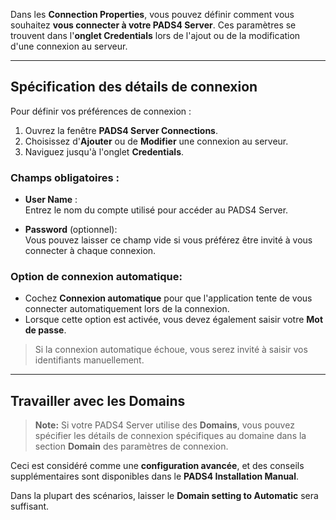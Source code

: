 Dans les **Connection Properties**, vous pouvez définir comment vous souhaitez **vous connecter à votre PADS4 Server**. Ces paramètres se trouvent dans l'**onglet Credentials** lors de l'ajout ou de la modification d'une connexion au serveur.

***

## Spécification des détails de connexion

Pour définir vos préférences de connexion :

1. Ouvrez la fenêtre **PADS4 Server Connections**.
2. Choisissez d'**Ajouter** ou de **Modifier** une connexion au serveur.
3. Naviguez jusqu'à l'onglet **Credentials**.

### Champs obligatoires :

* **User Name** :\
  Entrez le nom du compte utilisé pour accéder au PADS4 Server.

* **Password** (optionnel):\
  Vous pouvez laisser ce champ vide si vous préférez être invité à vous connecter à chaque connexion.

### Option de connexion automatique:

* Cochez **Connexion automatique** pour que l'application tente de vous connecter automatiquement lors de la connexion.
* Lorsque cette option est activée, vous devez également saisir votre **Mot de passe**.

> Si la connexion automatique échoue, vous serez invité à saisir vos identifiants manuellement.

***

## Travailler avec les Domains

> **Note:** Si votre PADS4 Server utilise des **Domains**, vous pouvez spécifier les détails de connexion spécifiques au domaine dans la section **Domain** des paramètres de connexion.

Ceci est considéré comme une **configuration avancée**, et des conseils supplémentaires sont disponibles dans le **PADS4 Installation Manual**.

Dans la plupart des scénarios, laisser le **Domain setting to Automatic** sera suffisant.
